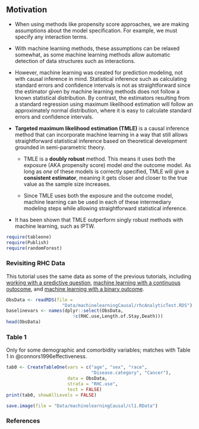## Motivation {.unnumbered}

-   When using methods like propensity score approaches, we are making assumptions about the model specification. For example, we must specify any interaction terms.

-   With machine learning methods, these assumptions can be relaxed somewhat, as some machine learning methods allow automatic detection of data structures such as interactions.

-   However, machine learning was created for prediction modeling, not with causal inference in mind. Statistical inference such as calculating standard errors and confidence intervals is not as straightforward since the estimator given by machine learning methods does not follow a known statistical distribution. By contrast, the estimators resulting from a standard regression using maximum likelihood estimation will follow an approximately normal distribution, where it is easy to calculate standard errors and confidence intervals.

-   **Targeted maximum likelihood estimation (TMLE)** is a causal inference method that can incorporate machine learning in a way that still allows straightforward statistical inference based on theoretical development grounded in semi-parametric theory.

    -   TMLE is a **doubly robust** method. This means it uses both the exposure (AKA propensity score) model *and* the outcome model. As long as *one* of these models is correctly specified, TMLE will give a **consistent estimator**, meaning it gets closer and closer to the true value as the sample size increases.

    -   Since TMLE uses both the exposure and the outcome model, machine learning can be used in each of these intermediary modeling steps while allowing straightforward statistical inference.

-   It has been shown that TMLE outperform singly robust methods with machine learning, such as IPTW.

```r
require(tableone)
require(Publish)
require(randomForest)
```

### Revisiting RHC Data  {-}

::: callout-note
This tutorial uses the same data as some of the previous tutorials, including [working with a predictive question](researchquestion1.html), [machine learning with a continuous outocome](machinelearning1.html), and [machine learning with a binary outcome](machinelearning4.html).
:::

```r
ObsData <- readRDS(file = 
                     "Data/machinelearningCausal/rhcAnalyticTest.RDS")
baselinevars <- names(dplyr::select(ObsData, 
                         !c(RHC.use,Length.of.Stay,Death)))
head(ObsData)
```

### Table 1  {-}

Only for some demographic and comorbidity variables; matches with Table 1 in @connors1996effectiveness.

```r
tab0 <- CreateTableOne(vars = c("age", "sex", "race", 
                                "Disease.category", "Cancer"),
                       data = ObsData, 
                       strata = "RHC.use", 
                       test = FALSE)
print(tab0, showAllLevels = FALSE)
```

```r
save.image(file = "Data/machinelearningCausal/cl1.RData")
```


### References  {-}
